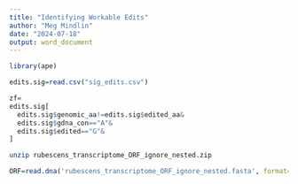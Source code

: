 ```yaml
---
title: "Identifying Workable Edits"
author: "Meg Mindlin"
date: "2024-07-18"
output: word_document
---
```

```r
library(ape)
```

```r
edits.sig=read.csv("sig_edits.csv")
```

```r
zf=
edits.sig[
  edits.sig$genomic_aa!=edits.sig$edited_aa&
  edits.sig$gdna_con=="A"&
  edits.sig$edited=="G"& 
]
```

```bash
unzip rubescens_transcriptome_ORF_ignore_nested.zip
```

```r
ORF=read.dna('rubescens_transcriptome_ORF_ignore_nested.fasta', format='fasta')
```

